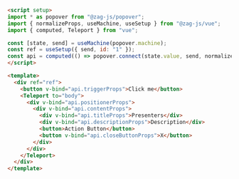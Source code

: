 ```md
<script setup>
import * as popover from "@zag-js/popover";
import { normalizeProps, useMachine, useSetup } from "@zag-js/vue";
import { computed, Teleport } from "vue";

const [state, send] = useMachine(popover.machine);
const ref = useSetup({ send, id: "1" });
const api = computed(() => popover.connect(state.value, send, normalizeProps));
</script>

<template>
  <div ref="ref">
    <button v-bind="api.triggerProps">Click me</button>
    <Teleport to="body">
      <div v-bind="api.positionerProps">
        <div v-bind="api.contentProps">
          <div v-bind="api.titleProps">Presenters</div>
          <div v-bind="api.descriptionProps">Description</div>
          <button>Action Button</button>
          <button v-bind="api.closeButtonProps">X</button>
        </div>
      </div>
    </Teleport>
  </div>
</template>
```
